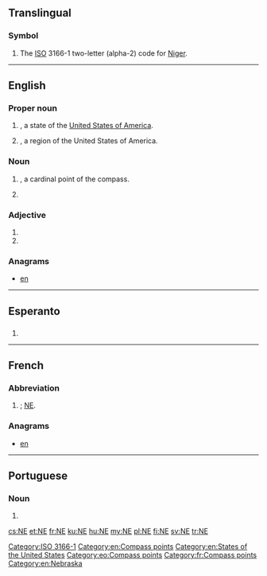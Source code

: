 {{also|Appendix:Variations of "ne"}}
==Translingual==

===Symbol===
{{head|mul|symbol}}
# The [[ISO]] 3166-1 two-letter (alpha-2) code for [[Niger]].

[[Category:ISO 3166-1]]

----

==English==

===Proper noun===
{{en-proper noun}}

# {{abbreviation of|Nebraska|lang=en|dot=}}, a state of the [[United States of America]].
# {{initialism of|New England|lang=en|dot=}}, a region of the United States of America.

===Noun===
{{en-noun|-}}

# {{initialism of|northeast|lang=en|dot=}}, a cardinal point of the compass.
# {{initialism of|norepinephrine|lang=en}}

===Adjective===
{{en-adj|-}}

# {{initialism of|northeastern|lang=en}}
# {{initialism of|[[not]] [[evaluated]]|lang=en}}

===Anagrams===
* [[en#English|en]]

[[Category:en:Compass points]]
[[Category:en:States of the United States]]

----

==Esperanto==

==={{abbreviation-old|eo}}===
{{head|eo|abbreviation}}
# {{abbreviation of|nordeosto||northeast|lang=eo}}

[[Category:eo:Compass points]]

----

==French==

===Abbreviation===
{{rfc-header|Abbreviation}}
{{head|fr|abbreviation}}

# {{abbreviation of|nord-est|lang=fr|nodot=1}}; [[#English|NE]].

===Anagrams===
* [[en#French|en]]

[[Category:fr:Compass points]]
[[Category:en:Nebraska]]

----

==Portuguese==

===Noun===
{{pt-noun|m|-}}

# {{abbreviation of|nordeste|lang=pt}}

[[cs:NE]]
[[et:NE]]
[[fr:NE]]
[[ku:NE]]
[[hu:NE]]
[[my:NE]]
[[pl:NE]]
[[fi:NE]]
[[sv:NE]]
[[tr:NE]]